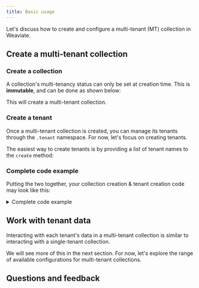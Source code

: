 ```yaml
---
title: Basic usage
---
```



Let's discuss how to create and configure a multi-tenant (MT) collection in Weaviate.

## <i class="fa-solid fa-square-chevron-right"></i> Create a multi-tenant collection

### <i class="fa-solid fa-code"></i> Create a collection

A collection's multi-tenancy status can only be set at creation time. This is **immutable**, and can be done as shown below:

<FilteredTextBlock
  text={PyCode}
  startMarker="# BasicMTEnable"
  endMarker="# END BasicMTEnable"
  language="py"
/>

This will create a multi-tenant collection.

### <i class="fa-solid fa-code"></i> Create a tenant

Once a multi-tenant collection is created, you can manage its tenants through the `.tenant` namespace. For now, let's focus on creating tenants.

The easiest way to create tenants is by providing a list of tenant names to the `create` method:

<FilteredTextBlock
  text={PyCode}
  startMarker="# BasicTenantCreation"
  endMarker="# END BasicTenantCreation"
  language="py"
/>

### <i class="fa-solid fa-code"></i> Complete code example

Putting the two together, your collection creation & tenant creation code may look like this:

<details>
  <summary>Complete code example</summary>

<FilteredTextBlock
  text={PyCode}
  startMarker="# FullBasicMT"
  endMarker="# END FullBasicMT"
  language="py"
/>

</details>

## <i class="fa-solid fa-square-chevron-right"></i> Work with tenant data

Interacting with each tenant's data in a multi-tenant collection is similar to interacting with a single-tenant collection.

<FilteredTextBlock
  text={PyCode}
  startMarker="# BasicTenantInteraction"
  endMarker="# END BasicTenantInteraction"
  language="py"
/>

We will see more of this in the next section. For now, let's explore the range of available configurations for multi-tenant collections.

## Questions and feedback


<DocsFeedback/>

